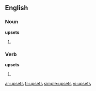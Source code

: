 ==English==
===Noun===
'''upsets'''
# {{plural of|[[upset]]}} 

===Verb===
'''upsets'''
# {{third-person singular of|[[upset]]}}

[[ar:upsets]]
[[fr:upsets]]
[[simple:upsets]]
[[vi:upsets]]